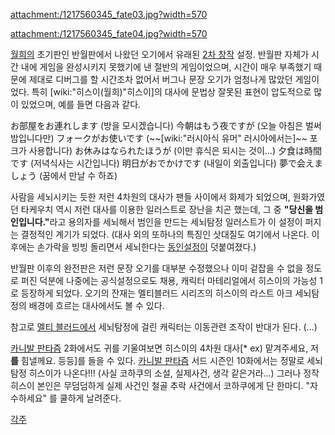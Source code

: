 attachment:/1217560345_fate03.jpg?width=570

attachment:/1217560345_fate04.jpg?width=570

[[월희]]의 초기판인 반월판에서 나왔던 오기에서 유래된 [[2차 창작]] 설정.
반월판 자체가 시간 내에 게임을 완성시키지 못했기에 낸 절반의 게임이었으며, 시간이 매우 부족했기 때문에 제대로 디버그를 할 시간조차 없어서 버그나 문장 오기가 엄청나게 많았던 게임이었다. 특히 [wiki:"히스이(월희)"히스이]의 대사에 문법상 잘못된 표현이 압도적으로 많이 있었으며, 예를 들면 다음과 같다.

お部屋をお連れします (방을 모시겠습니다)
今朝はもう夜ですが (오늘 아침은 벌써 밤입니다만)
フォークがお使いです (~~[wiki:"러시아식 유머" 러시아에서는]~~ 포크가 사용합니다)
お休みはなられたほうが (이만 휴식은 되시는 것이...)
夕食は時間です (저녁식사는 시간입니다)
明日がおでかけです (내일이 외출입니다)
夢で会えましょう (꿈에서 만날 수 하죠)

사람을 세뇌시키는 듯한 저런 4차원의 대사가 팬들 사이에서 화제가 되었으며, 원화가였던 타케우치 역시 저런 대사를 이용한 일러스트로 장난을 치곤 했는데, 그 중 '''"당신을 범인입니다."'''라고 용의자를 세뇌해서 범인을 만드는 세뇌탐정 일러스트가 이 설정이 퍼지는 결정적인 계기가 되었다. (대사 외의 또하나의 특징인 삿대질도 여기에서 나온다. 이후에는 손가락을 빙빙 돌리면서 세뇌한다는 [[동인설정]]이 덧붙여졌다.)

반월판 이후의 완전판은 저런 문장 오기를 대부분 수정했으나 이미 겉잡을 수 없을 정도로 퍼진 덕분에 나중에는 공식설정으로도 채용, 캐릭터 마테리얼에서 히스이의 가능성 1로 등장하게 되었다. 오기의 잔재는 멜티블러드 시리즈의 히스이의 라스트 아크 세뇌탐정의 배경에 흐르는 대사에서도 볼 수 있다.

참고로 [[멜티 블러드]]에서 세뇌탐정에 걸린 캐릭터는 이동관련 조작이 반대가 된다. (…)

[[카니발 판타즘]] 2화에서도 귀를 기울여보면 히스이의 4차원 대사[* ex) 맡겨주세요, 저'''를''' 힘낼께요. 등등]를 들을 수 있다.
[[카니발 판타즘]] 서드 시즌인 10화에서는 정말로 세뇌탐정 히스이가 나온다!!! (사실 코하쿠의 소설, 실제사건, 생각 같은거라...) 그러나 정작 히스이 본인은 무덤덤하게 실제 사건인 철골 추락 사건에서 코하쿠에게 단 한마디. "자수하세요" 를 쿨하게 날려준다.

[[각주]]
